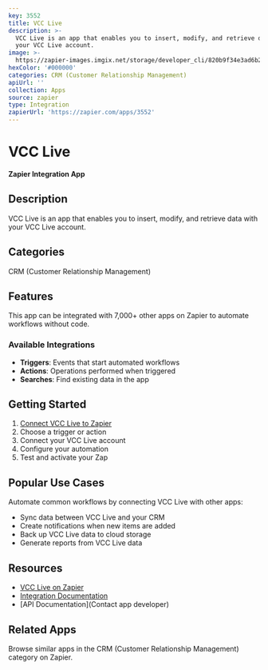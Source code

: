 ```yaml
---
key: 3552
title: VCC Live
description: >-
  VCC Live is an app that enables you to insert, modify, and retrieve data with
  your VCC Live account.
image: >-
  https://zapier-images.imgix.net/storage/developer_cli/820b9f34e3ad6b298f6573920446e922_2.png?auto=format%2Ccompress&ixlib=python-3.0.0&q=50
hexColor: '#000000'
categories: CRM (Customer Relationship Management)
apiUrl: ''
collection: Apps
source: zapier
type: Integration
zapierUrl: 'https://zapier.com/apps/3552'
---
```

# VCC Live

**Zapier Integration App**

## Description

VCC Live is an app that enables you to insert, modify, and retrieve data with your VCC Live account.

## Categories

CRM (Customer Relationship Management)

## Features

This app can be integrated with 7,000+ other apps on Zapier to automate workflows without code.

### Available Integrations

- **Triggers**: Events that start automated workflows
- **Actions**: Operations performed when triggered
- **Searches**: Find existing data in the app

## Getting Started

1. [Connect VCC Live to Zapier](https://zapier.com/apps/3552)
2. Choose a trigger or action
3. Connect your VCC Live account
4. Configure your automation
5. Test and activate your Zap

## Popular Use Cases

Automate common workflows by connecting VCC Live with other apps:

- Sync data between VCC Live and your CRM
- Create notifications when new items are added
- Back up VCC Live data to cloud storage
- Generate reports from VCC Live data

## Resources

- [VCC Live on Zapier](https://zapier.com/apps/3552)
- [Integration Documentation](https://zapier.com/apps/3552/integrations)
- [API Documentation](Contact app developer)

## Related Apps

Browse similar apps in the CRM (Customer Relationship Management) category on Zapier.
